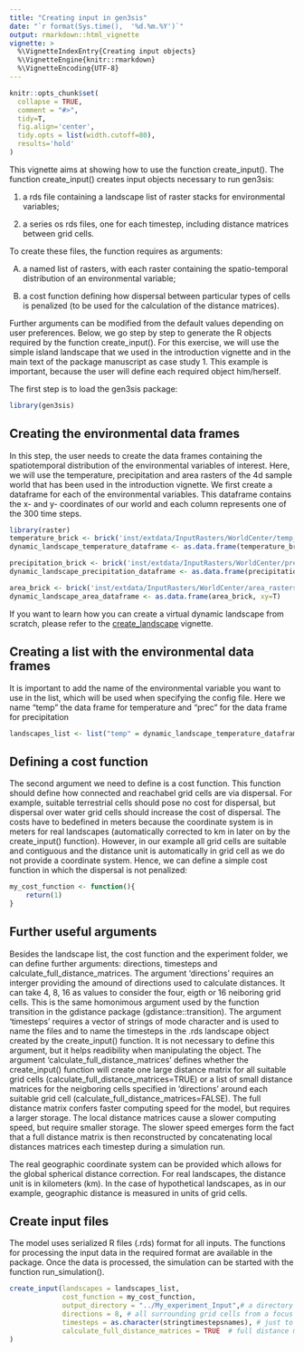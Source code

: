 ```yaml
---
title: "Creating input in gen3sis"
date: "`r format(Sys.time(),  '%d.%m.%Y')`"
output: rmarkdown::html_vignette
vignette: >
  %\VignetteIndexEntry{Creating input objects}
  %\VignetteEngine{knitr::rmarkdown}
  %\VignetteEncoding{UTF-8}
---
```


```r
knitr::opts_chunk$set(
  collapse = TRUE,
  comment = "#>", 
  tidy=T,
  fig.align='center',
  tidy.opts = list(width.cutoff=80),
  results='hold'
)
```

This vignette aims at showing how to use the function create_input(). The function create_input() creates input objects necessary to run gen3sis: 

1) a rds file containing a landscape list of raster stacks for environmental variables; 

2) a series os rds files, one for each timestep, including distance matrices between grid cells. 


To create these files, the function requires as arguments: 

A) a named list of rasters, with each raster containing the spatio-temporal distribution of an environmental variable; 

B) a cost function defining how dispersal between particular types of cells is penalized (to be used for the calculation of the distance matrices). 

Further arguments can be modified from the default values depending on user preferences. Below, we go step by step to generate the R objects required by the function create_input(). For this exercise, we will use the simple island landscape that we used in the introduction vignette and in the main text of the package manuscript as case study 1. This example is important, because the user will define each required object him/herself.

The first step is to load the gen3sis package:

```r
library(gen3sis)
```

## Creating the environmental data frames
In this step, the user needs to create the data frames containing the spatiotemporal distribution of the environmental variables of interest. Here, we will use the temperature, precipitation and area rasters of the 4d sample world that has been used in the introduction vignette. We first create a dataframe for each of the environmental variables. This dataframe contains the x- and y- coordinates of our world and each column represents one of the 300 time steps.

```r
library(raster)
temperature_brick <- brick('inst/extdata/InputRasters/WorldCenter/temp_rasters.tif') #WIP
dynamic_landscape_temperature_dataframe <- as.data.frame(temperature_brick, xy=T)

precipitation_brick <- brick('inst/extdata/InputRasters/WorldCenter/prec_rasters.tif') #WIP
dynamic_landscape_precipitation_dataframe <- as.data.frame(precipitation_brick, xy=T)

area_brick <- brick('inst/extdata/InputRasters/WorldCenter/area_rasters.tif') #WIP
dynamic_landscape_area_dataframe <- as.data.frame(area_brick, xy=T)

```

If you want to learn how you can create a virtual dynamic landscape from scratch, please refer to the [create_landscape](file:vignettes/introduction.html) vignette. 


## Creating a list with the environmental data frames
It is important to add the name of the environmental variable you want to use in the list, which will be used when specifying the config file. Here we name "temp" the data frame for temperature and "prec" for the data frame for precipitation
```r
landscapes_list <- list("temp" = dynamic_landscape_temperature_dataframe, "prec" = dynamic_landscape_precipitation_dataframe, "area" = dynamic_landscape_area_dataframe) 
```
## Defining a cost function 
The second argument we need to define is a cost function. This function should define how connected and reachabel grid cells are via dispersal. For example, suitable terrestrial cells should pose no cost for dispersal, but dispersal over water grid cells should increase the cost of dispersal. The costs have to bedefined in meters because the coordinate system is in meters for real landscapes (automatically corrected to km in later on by the create_input() function). However, in our example all grid cells are suitable and contiguous and the distance unit is automatically in grid cell as we do not provide a coordinate system. Hence, we can define a simple cost function in which the dispersal is not penalized: 

```r
my_cost_function <- function(){
    return(1)
}
```

## Further useful arguments
Besides the landscape list, the cost function and the experiment folder, we can define further arguments: directions, timesteps and calculate_full_distance_matrices. 
The argument 'directions' requires an interger providing the amound of directions used to calculate distances. It can take 4, 8, 16 as values to consider the four, eigth or 16 neiboring grid cells. This is the same homonimous argument used by the function transition in the gdistance package (gdistance::transition). 
The argument 'timesteps' requires a vector of strings of mode character and is used to name the files and to name the timesteps in the .rds landscape object created by the create_input() function. It is not necessary to define this argument, but it helps readibility when manipulating the object. 
The argument 'calculate_full_distance_matrices' defines whether the create_input() function will create one large distance matrix for all suitable grid cells (calculate_full_distance_matrices=TRUE) or a list of small distance matrices for the neigboring cells specified in 'directions' around each suitable grid cell (calculate_full_distance_matrices=FALSE). The full distance matrix confers faster computing speed for the model, but requires a larger storage. The local distance matrices cause a slower computing speed, but require smaller storage. The slower speed emerges form the fact that a full distance matrix is then reconstructed by concatenating local distances matrices each timestep during a simulation run. 

The real geographic coordinate system can be provided which allows for the global spherical distance correction. For real landscapes, the distance unit is in kilometers (km). In the case of hypothetical landscapes, as in our example, geographic distance is measured in units of grid cells.

## Create input files 

The model uses serialized R files (.rds) format for all inputs. The functions for processing the input data in the required format are available in the package. Once the data is processed, the simulation can be started with the function run_simulation().

```r
create_input(landscapes = landscapes_list,
             cost_function = my_cost_function,
             output_directory = "../My_experiment_Input",# a directory name to save the files in
             directions = 8, # all surrounding grid cells from a focus cell
             timesteps = as.character(stringtimestepsnames), # just to name the files
             calculate_full_distance_matrices = TRUE  # full distance matrix
)
```
